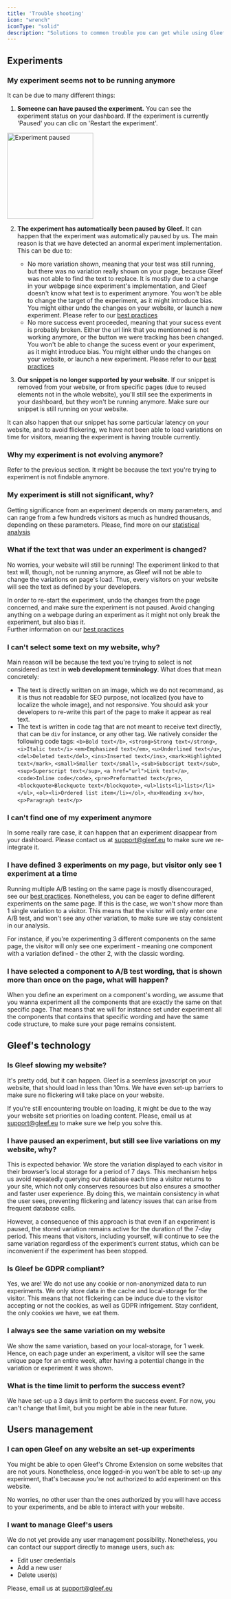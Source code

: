 ```yaml
---
title: 'Trouble shooting'
icon: "wrench"
iconType: "solid"
description: "Solutions to common trouble you can get while using Gleef"
---
```


## Experiments
### My experiment seems not to be running anymore
It can be due to many different things:
  1. **Someone can have paused the experiment.**
  You can see the experiment status on your dashboard. If the experiment is currently 'Paused' you can clic on 'Restart the experiment'.
  <img src="/images/QA-paused-experiment.png" width="200" alt="Experiment paused" align="center"/>

  2. **The experiment has automatically been paused by Gleef.**
  It can happen that the experiment was automatically paused by us. The main reason is that we have detected an anormal experiment implementation.
  This can be due to:
      - No more variation shown, meaning that your test was still running, but there was no variation really shown on your page, because Gleef was not able to find the text to replace.
    It is mostly due to a change in your webpage since experiment's implementation, and Gleef doesn't know what text is to experiment anymore.
    <Warning>You won't be able to change the target of the experiment, as it might introduce bias. You might either undo the changes on your website, or launch a new experiment. Please refer to our [best practices](/Q&A/best-practices)</Warning>
      - No more success event proceeded, meaning that your sucess event is probably broken. Either the url link that you mentionned is not working anymore, or the button we were tracking has been changed.
    <Warning>You won't be able to change the sucess event or your experiment, as it might introduce bias. You might either undo the changes on your website, or launch a new experiment. Please refer to our [best practices](/Q&A/best-practices)</Warning>

  3. **Our snippet is no longer supported by your website.**
  If our snippet is removed from your website, or from specific pages (due to reused elements not in the whole website), you'll still see the experiments in your dashboard, but they won't be running anymore.
  Make sure our snippet is still running on your website.

  It can also happen that our snippet has some particular latency on your website, and to avoid flickering, we have not been able to load variations on time for visitors, meaning the experiment is having trouble currently.

### Why my experiment is not evolving anymore?
Refer to the previous section. It might be because the text you're trying to experiment is not findable anymore.

### My experiment is still not significant, why?
Getting significance from an experiment depends on many parameters, and can range from a few hundreds visitors as much as hundred thousands, depending on these parameters.
Please, find more on our [statistical analysis](/Q&A/statistics-data#statistical-significance)

### What if the text that was under an experiment is changed?
No worries, your website will still be running! The experiment linked to that text will, though, not be running anymore, as Gleef will not be able to change the variations on page's load.
Thus, every visitors on your website will see the text as defined by your developers.

In order to re-start the experiment, undo the changes from the page concerned, and make sure the experiment is not paused.
<Warning>
  Avoid changing anything on a webpage during an experiment as it might not only break the experiment, but also bias it.<br/>
  Further information on our [best practices](/Q&A/best-practices)
</Warning>

### I can't select some text on my website, why?
  Main reason will be because the text you're trying to select is not considered as text in **web development terminology**. What does that mean concretely:
  - The text is directly written on an image, which we do not recommand, as it is thus not readable for SEO purpose, not localized (you have to localize the whole image), and not responsive.
  You should ask your developers to re-write this part of the page to make it appear as real text.
  - The text is written in code tag that are not meant to receive text directly, that can be `div` for instance, or any other tag.
  We natively consider the following code tags: `<b>Bold text</b>`, `<strong>Strong text</strong>`, `<i>Italic text</i>`
  `<em>Emphasized text</em>`, `<u>Underlined text</u>`, `<del>Deleted text</del>`, `<ins>Inserted text</ins>`, `<mark>Highlighted text</mark>`, `<small>Smaller text</small>`, `<sub>Subscript text</sub>`,
  `<sup>Superscript text</sup>`, `<a href="url">Link text</a>`, `<code>Inline code</code>`, `<pre>Preformatted text</pre>`,
  `<blockquote>Blockquote text</blockquote>`, `<ul>lists<li>lists</li></ul>`, `<ol><li>Ordered list item</li></ol>`, `<hx>Heading x</hx>`, `<p>Paragraph text</p>`

### I can't find one of my experiment anymore
In some really rare case, it can happen that an experiment disappear from your dashboard. Please contact us at support@gleef.eu to make sure we re-integrate it.

### I have defined 3 experiments on my page, but visitor only see 1 experiment at a time
Running multiple A/B testing on the same page is mostly disencouraged, see our [best practices](/Q&A/best-practices).
Nonetheless, you can be eager to define different experiments on the same page. If this is the case, we won't show more than 1 single variation to a visitor.
This means that the visitor will only enter one A/B test, and won't see any other variation, to make sure we stay consistent in our analysis.

For instance, if you're experimenting 3 different components on the same page, the visitor will only see one experiment - meaning one component with a variation defined - the other 2, with the classic wording.

### I have selected a component to A/B test wording, that is shown more than once on the page, what will happen?
When you define an experiment on a component's wording, we assume that you wanna experiment all the components that are exactly the same on that specific page.
That means that we will for instance set under experiment all the components that contains that specific wording and have the same code structure, to make sure your page remains consistent.


## Gleef's technology
### Is Gleef slowing my website?
It's pretty odd, but it can happen. Gleef is a seemless javascript on your website, that should load in less than 10ms.
We have even set-up barriers to make sure no flickering will take place on your website.

If you're still encountering trouble on loading, it might be due to the way your website set priorities on loading content. Please, email us at support@gleef.eu to make sure we help you solve this.

### I have paused an experiment, but still see live variations on my website, why?
This is expected behavior.
We store the variation displayed to each visitor in their browser’s local storage for a period of 7 days.
This mechanism helps us avoid repeatedly querying our database each time a visitor returns to your site, which not only conserves resources but also ensures a smoother and faster user experience.
By doing this, we maintain consistency in what the user sees, preventing flickering and latency issues that can arise from frequent database calls.

However, a consequence of this approach is that even if an experiment is paused, the stored variation remains active for the duration of the 7-day period.
This means that visitors, including yourself, will continue to see the same variation regardless of the experiment’s current status, which can be inconvenient if the experiment has been stopped.

### Is Gleef be GDPR compliant?
Yes, we are! We do not use any cookie or non-anonymized data to run experiments. We only store data in the cache and local-storage for the visitor.
This means that not flickering can be induce due to the visitor accepting or not the cookies, as well as GDPR infrigement. Stay confident, the only cookies we have, we eat them.

### I always see the same variation on my website
We show the same variation, based on your local-storage, for 1 week. Hence, on each page under an experiment, a visitor will see the same unique page for an entire week, after having a potential change in the variation or experiment it was shown.

### What is the time limit to perform the success event?
We have set-up a 3 days limit to perform the success event. For now, you can't change that limit, but you might be able in the near future.


## Users management
### I can open Gleef on any website an set-up experiments
You might be able to open Gleef's Chrome Extension on some websites that are not yours. Nonetheless, once logged-in you won't be able to set-up any experiment, that's because you're not authorized to add experiment on this website.

No worries, no other user than the ones authorized by you will have access to your experiments, and be able to interact with your website.

### I want to manage Gleef's users
We do not yet provide any user management possibility. Nonetheless, you can contact our support directly to manage users, such as:
- Edit user credentials
- Add a new user
- Delete user(s)

Please, email us at support@gleef.eu
